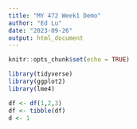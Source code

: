 ```yaml
---
title: "MY 472 Week1 Demo"
author: "Ed Lu"
date: "2023-09-26"
output: html_document
---
```


```r
knitr::opts_chunk$set(echo = TRUE)
```

```r
library(tidyverse)
library(ggplot2)
library(lme4)
```
```r
df <- df(1,2,3)
df <- tibble(df)
d <- 1
```


